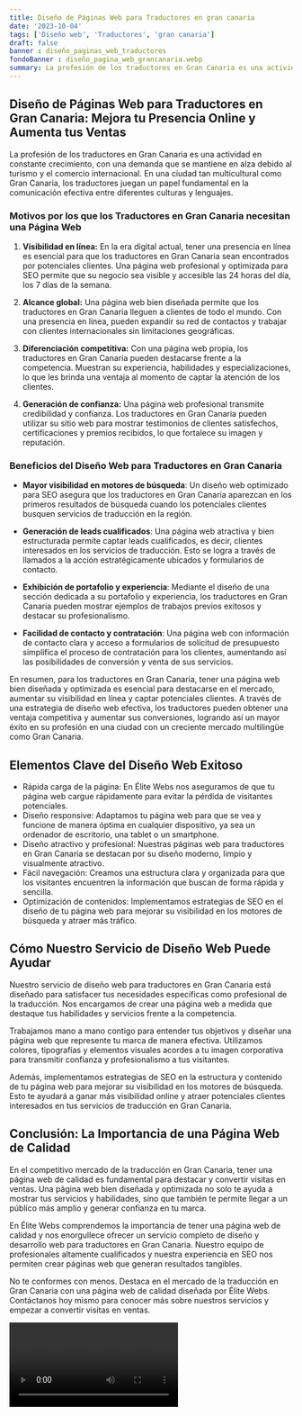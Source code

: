 ```yaml
---
title: Diseño de Páginas Web para Traductores en gran canaria
date: '2023-10-04'
tags: ['Diseño web', 'Traductores', 'gran canaria']
draft: false
banner : diseño_paginas_web_traductores
fondoBanner : diseño_pagina_web_grancanaria.webp
summary: La profesión de los traductores en Gran Canaria es una actividad en constante crecimiento, con una demanda que se mantiene en alza debido al turismo y el comercio internacional. En una ciudad tan multicultural como Gran Canaria, los traductores juegan un papel fundamental en la comunicación efectiva entre diferentes culturas y lenguajes.
---
```


## Diseño de Páginas Web para Traductores en Gran Canaria: Mejora tu Presencia Online y Aumenta tus Ventas

La profesión de los traductores en Gran Canaria es una actividad en constante crecimiento, con una demanda que se mantiene en alza debido al turismo y el comercio internacional. En una ciudad tan multicultural como Gran Canaria, los traductores juegan un papel fundamental en la comunicación efectiva entre diferentes culturas y lenguajes.

### Motivos por los que los Traductores en Gran Canaria necesitan una Página Web

1. **Visibilidad en línea:** En la era digital actual, tener una presencia en línea es esencial para que los traductores en Gran Canaria sean encontrados por potenciales clientes. Una página web profesional y optimizada para SEO permite que su negocio sea visible y accesible las 24 horas del día, los 7 días de la semana.

2. **Alcance global:** Una página web bien diseñada permite que los traductores en Gran Canaria lleguen a clientes de todo el mundo. Con una presencia en línea, pueden expandir su red de contactos y trabajar con clientes internacionales sin limitaciones geográficas.

3. **Diferenciación competitiva:** Con una página web propia, los traductores en Gran Canaria pueden destacarse frente a la competencia. Muestran su experiencia, habilidades y especializaciones, lo que les brinda una ventaja al momento de captar la atención de los clientes.

4. **Generación de confianza:** Una página web profesional transmite credibilidad y confianza. Los traductores en Gran Canaria pueden utilizar su sitio web para mostrar testimonios de clientes satisfechos, certificaciones y premios recibidos, lo que fortalece su imagen y reputación.

### Beneficios del Diseño Web para Traductores en Gran Canaria

- **Mayor visibilidad en motores de búsqueda**: Un diseño web optimizado para SEO asegura que los traductores en Gran Canaria aparezcan en los primeros resultados de búsqueda cuando los potenciales clientes busquen servicios de traducción en la región.

- **Generación de leads cualificados**: Una página web atractiva y bien estructurada permite captar leads cualificados, es decir, clientes interesados en los servicios de traducción. Esto se logra a través de llamados a la acción estratégicamente ubicados y formularios de contacto.

- **Exhibición de portafolio y experiencia**: Mediante el diseño de una sección dedicada a su portafolio y experiencia, los traductores en Gran Canaria pueden mostrar ejemplos de trabajos previos exitosos y destacar su profesionalismo.

- **Facilidad de contacto y contratación**: Una página web con información de contacto clara y acceso a formularios de solicitud de presupuesto simplifica el proceso de contratación para los clientes, aumentando así las posibilidades de conversión y venta de sus servicios.

En resumen, para los traductores en Gran Canaria, tener una página web bien diseñada y optimizada es esencial para destacarse en el mercado, aumentar su visibilidad en línea y captar potenciales clientes. A través de una estrategia de diseño web efectiva, los traductores pueden obtener una ventaja competitiva y aumentar sus conversiones, logrando así un mayor éxito en su profesión en una ciudad con un creciente mercado multilingüe como Gran Canaria.

<GifSeo />

<Cta />

## Elementos Clave del Diseño Web Exitoso

- Rápida carga de la página: En Élite Webs nos aseguramos de que tu página web cargue rápidamente para evitar la pérdida de visitantes potenciales.
- Diseño responsive: Adaptamos tu página web para que se vea y funcione de manera óptima en cualquier dispositivo, ya sea un ordenador de escritorio, una tablet o un smartphone.
- Diseño atractivo y profesional: Nuestras páginas web para traductores en Gran Canaria se destacan por su diseño moderno, limpio y visualmente atractivo.
- Fácil navegación: Creamos una estructura clara y organizada para que los visitantes encuentren la información que buscan de forma rápida y sencilla.
- Optimización de contenidos: Implementamos estrategias de SEO en el diseño de tu página web para mejorar su visibilidad en los motores de búsqueda y atraer más tráfico.

## Cómo Nuestro Servicio de Diseño Web Puede Ayudar

Nuestro servicio de diseño web para traductores en Gran Canaria está diseñado para satisfacer tus necesidades específicas como profesional de la traducción. Nos encargamos de crear una página web a medida que destaque tus habilidades y servicios frente a la competencia.

Trabajamos mano a mano contigo para entender tus objetivos y diseñar una página web que represente tu marca de manera efectiva. Utilizamos colores, tipografías y elementos visuales acordes a tu imagen corporativa para transmitir confianza y profesionalismo a tus visitantes.

Además, implementamos estrategias de SEO en la estructura y contenido de tu página web para mejorar su visibilidad en los motores de búsqueda. Esto te ayudará a ganar más visibilidad online y atraer potenciales clientes interesados en tus servicios de traducción en Gran Canaria.

## Conclusión: La Importancia de una Página Web de Calidad

En el competitivo mercado de la traducción en Gran Canaria, tener una página web de calidad es fundamental para destacar y convertir visitas en ventas. Una página web bien diseñada y optimizada no solo te ayuda a mostrar tus servicios y habilidades, sino que también te permite llegar a un público más amplio y generar confianza en tu marca.

En Élite Webs comprendemos la importancia de tener una página web de calidad y nos enorgullece ofrecer un servicio completo de diseño y desarrollo web para traductores en Gran Canaria. Nuestro equipo de profesionales altamente cualificados y nuestra experiencia en SEO nos permiten crear páginas web que generan resultados tangibles.

No te conformes con menos. Destaca en el mercado de la traducción en Gran Canaria con una página web de calidad diseñada por Élite Webs. Contáctanos hoy mismo para conocer más sobre nuestros servicios y empezar a convertir visitas en ventas.

<Video />

<CtaBot job='Traductores' city='gran canaria'/>

<Gmaps query='gran canaria+españa+maps' />